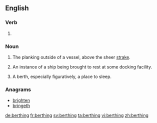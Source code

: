 ==English==

===Verb===
{{head|en|present participle}}

# {{present participle of|berth|lang=en|nocat=1}}

===Noun===
{{en-noun}}

# {{context|obsolete|nautical|lang=en}} The planking outside of a vessel, above the sheer [[strake]].
# {{context|nautical|lang=en}} An instance of a ship being brought to rest at some docking facility.
# A berth, especially figuratively, a place to sleep.

===Anagrams===
* [[brighten#English|brighten]]
* [[bringeth#English|bringeth]]

[[de:berthing]]
[[fr:berthing]]
[[sv:berthing]]
[[ta:berthing]]
[[vi:berthing]]
[[zh:berthing]]